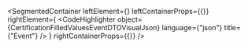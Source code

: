 
<SegmentedContainer
  leftElement={<CertificationFilledValuesEventDTODesc />}
  leftContainerProps={{}}
  rightElement={
    <CodeHighlighter
      object={CertificationFilledValuesEventDTOVisualJson}
      language={"json"}
      title={"Event"}
    />
  }
  rightContainerProps={{}}
/>
